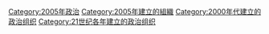 {{Cat topic in year|topic=建立的政治组织|year=2005}}

[[Category:2005年政治|Category:2005年政治]]
[[Category:2005年建立的組織|Category:2005年建立的組織]]
[[Category:2000年代建立的政治组织|Category:2000年代建立的政治组织]]
[[Category:21世纪各年建立的政治组织|Category:21世纪各年建立的政治组织]]
